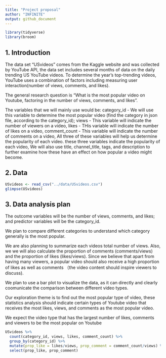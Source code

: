 ```yaml
---
title: "Project proposal"
author: "INFINITE"
output: github_document
---
```


```r
library(tidyverse)
library(broom)
```


## 1. Introduction

The data set "USvideos" comes from the Kaggle website and was collected by YouTube API, the data set includes several months of data on the daily trending US YouTube videos. To determine the year’s top-trending videos, YouTube uses a combination of factors including measuring user interaction(number of views, comments, and likes). 

The general research question is “What is the most popular video on Youtube, factoring in the number of views, comments, and likes". 

The variables that we will mainly use would be:
category_id - We will use this variable to determine the most popular video (find the category in json file, according to the category_id);
views - This variable will indicate the number of viewers on a video,
likes - THis variable will indicate the number of likes on a video, 
comment_count - This variable will indicate the number of comments on a video,
All three of these variables will help us determine the popularity of each video. these three variables indicate the popularity of each video,
We will also use title, channel_title, tags, and description to further examine how these have an effect on how popular a video might become. 

## 2. Data
```r
USvideos <- read_csv("../data/USvideos.csv")
glimpse(USvideos)
```


## 3. Data analysis plan

The outcome variables will be the number of views, comments, and likes; and predictor variables will be the category_id.

We plan to compare different categories to understand which category generally is the most popular.

We are also planning to summarize each videos total number of views. Also, we we will also calculate the proportion of comments (comments/views) and the proportion of likes (likes/views). Since we believe that apart from having many viewers, a popular video should also receive a high proportion of likes as well as comments （the video content should inspire viewers to discuss).

We plan to use a bar plot to visualize the data, as it can directly and clearly coomunicate the comparison between different video types. 

Our exploration theme is to find out the most popular type of video, these statistics analysis should indicate certain types of Youtube video that receives the most likes, views, and comments as the most popular video.

We expect the video type that has the largest number of likes, comments and viewers to be the most popular on Youtube


```r
USvideos %>%
  count(category_id, views, likes, comment_count) %>%
  group_by(category_id) %>%
  mutate(prop_like = likes/views, prop_comment = comment_count/views) %>%
  select(prop_like, prop_comment)
```


